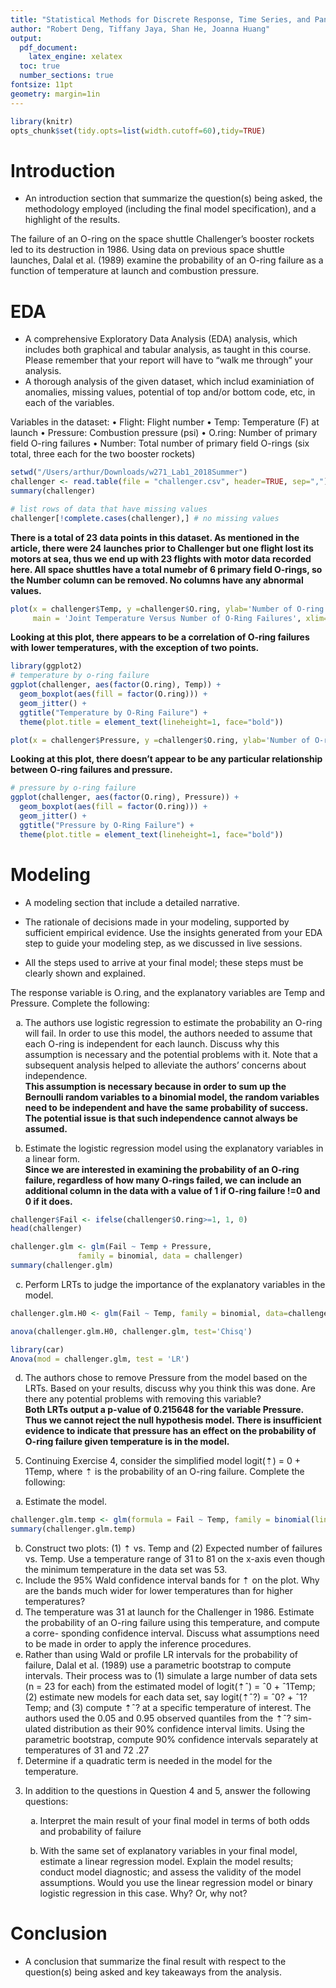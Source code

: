 ```yaml
---
title: "Statistical Methods for Discrete Response, Time Series, and Panel Data (W271): Lab 1"
author: "Robert Deng, Tiffany Jaya, Shan He, Joanna Huang"
output: 
  pdf_document:
    latex_engine: xelatex
  toc: true
  number_sections: true
fontsize: 11pt
geometry: margin=1in
---
```


```r
library(knitr)
opts_chunk$set(tidy.opts=list(width.cutoff=60),tidy=TRUE)
```

# Introduction 
* An introduction section that summarize the question(s) being asked, the methodology employed (including the final model specification), and a highlight of the results.

The failure of an O-ring on the space shuttle Challenger’s booster rockets led to its destruction in 1986. Using data on previous space shuttle launches, Dalal et al. (1989) examine the probability of an O-ring failure as a function of temperature at launch and combustion pressure.

# EDA 
* A comprehensive Exploratory Data Analysis (EDA) analysis, which includes both graphical and tabular analysis, as taught in this course. Please remember that your report will have to "walk me through" your analysis.
 * A thorough analysis of the given dataset, which includ examiniation of anomalies, missing values, potential of top and/or bottom code, etc, in each of the variables.

Variables in the dataset:
• Flight: Flight number
• Temp: Temperature (F) at launch
• Pressure: Combustion pressure (psi)
• O.ring: Number of primary field O-ring failures
• Number: Total number of primary field O-rings (six total, three each for the two booster rockets)

```r
setwd("/Users/arthur/Downloads/w271_Lab1_2018Summer")
challenger <- read.table(file = "challenger.csv", header=TRUE, sep=",")
summary(challenger)
```
```r
# list rows of data that have missing values 
challenger[!complete.cases(challenger),] # no missing values
```

**There is a total of 23 data points in this dataset. As mentioned in the article, there were 24 launches prior to Challenger but one flight lost its motors at sea, thus we end up with 23 flights with motor data recorded here. All space shuttles have a total numebr of 6 primary field O-rings, so the Number column can be removed. No columns have any abnormal values.**\

```r
plot(x = challenger$Temp, y =challenger$O.ring, ylab='Number of O-ring failures', xlab='Temp(F)',
     main = 'Joint Temperature Versus Number of O-Ring Failures', xlim=c(50,80), ylim=c(0,3))
```
**Looking at this plot, there appears to be a correlation of O-ring failures with lower temperatures, with the exception of two points.**\

```r
library(ggplot2)
# temperature by o-ring failure
ggplot(challenger, aes(factor(O.ring), Temp)) +
  geom_boxplot(aes(fill = factor(O.ring))) + 
  geom_jitter() +
  ggtitle("Temperature by O-Ring Failure") + 
  theme(plot.title = element_text(lineheight=1, face="bold")) 
```

```r
plot(x = challenger$Pressure, y =challenger$O.ring, ylab='Number of O-ring failures', xlab='Pressure(psi)', main = 'Combustion Pressure Versus Number of O-Ring Failures', xlim=c(50,200), ylim=c(0,3))
```
**Looking at this plot, there doesn't appear to be any particular relationship between O-ring failures and pressure.**\

```r
# pressure by o-ring failure
ggplot(challenger, aes(factor(O.ring), Pressure)) +
  geom_boxplot(aes(fill = factor(O.ring))) + 
  geom_jitter() +
  ggtitle("Pressure by O-Ring Failure") + 
  theme(plot.title = element_text(lineheight=1, face="bold")) 
```

# Modeling
* A modeling section that include a detailed narrative. 

* The rationale of decisions made in your modeling, supported by sufficient empirical evidence. Use the insights generated from your EDA step to guide your modeling step, as we discussed in live sessions.
    
* All the steps used to arrive at your final model; these steps must be clearly shown and explained.\

The response variable is O.ring, and the explanatory variables are Temp and Pressure. Complete the following:\

(a) The authors use logistic regression to estimate the probability an O-ring will fail. In order to use this model, the authors needed to assume that each O-ring is independent for each launch. Discuss why this assumption is necessary and the potential problems with it. Note that a subsequent analysis helped to alleviate the authors’ concerns about independence.\
**This assumption is necessary because in order to sum up the Bernoulli random variables to a binomial model, the random variables need to be independent and have the same probability of success. The potential issue is that such independence cannot always be assumed.**\ 

(b) Estimate the logistic regression model using the explanatory variables in a linear form.\
**Since we are interested in examining the probability of an O-ring failure, regardless of how many O-rings failed, we can include an additional column in the data with a value of 1 if O-ring failure !=0 and 0 if it does.**\
```r
challenger$Fail <- ifelse(challenger$O.ring>=1, 1, 0)
head(challenger)
```

```r
challenger.glm <- glm(Fail ~ Temp + Pressure, 
               family = binomial, data = challenger)
summary(challenger.glm)
```

(c) Perform LRTs to judge the importance of the explanatory variables in the model.
```r
challenger.glm.H0 <- glm(Fail ~ Temp, family = binomial, data=challenger)

anova(challenger.glm.H0, challenger.glm, test='Chisq')
```
```r
library(car)
Anova(mod = challenger.glm, test = 'LR')
```
(d) The authors chose to remove Pressure from the model based on the LRTs. Based on your results, discuss why you think this was done. Are there any potential problems with removing this variable?\
**Both LRTs output a p-value of 0.215648 for the variable Pressure. Thus we cannot reject the null hypothesis model. There is insufficient evidence to indicate that pressure has an effect on the probability of O-ring failure given temperature is in the model.**\
5. Continuing Exercise 4, consider the simplified model logit(⇡) =  0 +  1Temp, where ⇡ is the probability of an O-ring failure. Complete the following:\
(a) Estimate the model.
```r
challenger.glm.temp <- glm(formula = Fail ~ Temp, family = binomial(link=logit), data = challenger)
summary(challenger.glm.temp)
```

(b) Construct two plots: (1) ⇡ vs. Temp and (2) Expected number of failures vs. Temp. Use a temperature range of 31  to 81  on the x-axis even though the minimum temperature in the data set was 53.\
(c) Include the 95% Wald confidence interval bands for ⇡ on the plot. Why are the bands much wider for lower temperatures than for higher temperatures?\
(d) The temperature was 31  at launch for the Challenger in 1986. Estimate the probability of an O-ring failure using this temperature, and compute a corre- sponding confidence interval. Discuss what assumptions need to be made in order to apply the inference procedures.\
(e) Rather than using Wald or profile LR intervals for the probability of failure, Dalal et al. (1989) use a parametric bootstrap to compute intervals. Their process was to (1) simulate a large number of data sets (n = 23 for each) from the estimated model of logit(⇡ˆ) =  ˆ0 +  ˆ1Temp; (2) estimate new models for each data set, say logit(⇡ˆ?) =  ˆ0? +  ˆ1?Temp; and (3) compute ⇡ˆ? at a specific temperature of interest. The authors used the 0.05 and 0.95 observed quantiles from the ⇡ˆ? sim- ulated distribution as their 90% confidence interval limits. Using the parametric bootstrap, compute 90% confidence intervals separately at temperatures of 31  and 72 .27\
(f) Determine if a quadratic term is needed in the model for the temperature.\

3. In addition to the questions in Question 4 and 5, answer the following questions:
    a. Interpret the main result of your final model in terms of both odds and probability of failure 

    b. With the same set of explanatory variables in your final model, estimate a linear regression model. Explain the model results; conduct model diagnostic; and assess the validity of the model assumptions.  Would you use the linear regression model or binary logistic regression in this case.  Why? Or, why not?

# Conclusion
 * A conclusion that summarize the final result with respect to the question(s) being asked and key takeaways from the analysis.





